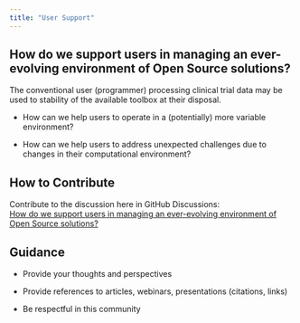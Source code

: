 ```yaml
---
title: "User Support"
---
```


## How do we support users in managing an ever-evolving environment of Open Source solutions?

The conventional user (programmer) processing clinical trial data may be used to stability of the available toolbox at their disposal. 

-   How can we help users to operate in a (potentially) more variable environment?

-   How can we help users to address unexpected challenges due to changes in their computational environment?

## How to Contribute

Contribute to the discussion here in GitHub Discussions:\
[How do we support users in managing an ever-evolving environment of Open Source solutions?](https://github.com/phuse-org/OSTCDA/discussions/9){target="_blank"}

## Guidance

-   Provide your thoughts and perspectives

-   Provide references to articles, webinars, presentations (citations, links)

-   Be respectful in this community
